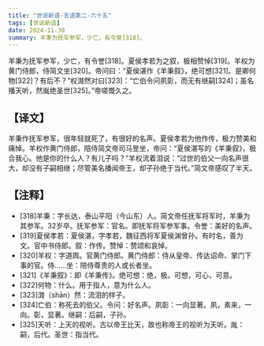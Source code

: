 ```yaml
---
title: "世说新语-言语第二-六十五"
tags: [世说新语]
date: 2024-11-30
summary: 羊秉为抚军参军，少亡，有令誉[318]。
---
```


羊秉为抚军参军，少亡，有令誉[318]。夏侯孝若为之叙，极相赞悼[319]。羊权为黄门侍郎，侍简文坐[320]。帝问曰：“夏侯湛作《羊秉叙》，绝可想[321]。是卿何物[322]？有后不？”权潸然对曰[323]：“亡伯令问夙彰，而无有继嗣[324]；虽名播天听，然胤绝圣世[325]。”帝嗟慨久之。

## 【译文】

羊秉作抚军参军，很年轻就死了，有很好的名声。夏侯孝若为他作传，极力赞美和痛悼。羊权作黄门侍郎，陪侍简文帝司马昱坐，帝问：“夏侯湛写的《羊秉叙》，极合我心。他是你的什么人？有儿子吗？”羊权流着泪说：“过世的伯父一向名声很大，却没有子嗣相继；尽管美名播闻帝王，却子孙绝于当代。”简文帝感叹了半天。

## 【注释】

- [318]羊秉：字长达，泰山平阳（今山东）人。简文帝任抚军将军时，羊秉为其参军。32岁卒。抚军参军：官名。即抚军将军参军事。令誉：美好的名声。
- [319]夏侯孝若：夏侯湛，字孝若，魏征西将军夏侯渊曾孙。有时名，善为文。官中书侍郎。叙：作传。赞悼：赞颂和哀悼。
- [320]羊权：字道舆。官黄门侍郎。黄门侍郎：侍从皇帝、传达诏命、掌门下事的官。侍……坐：陪侍尊贵的人或长者坐。
- [321]《羊秉叙》：即《羊秉传》。绝可想：绝，极。可想，可心，可意。
- [322]何物：什么。用于指人，意为什么人。
- [323]潸（shān）然：流泪的样子。
- [324]亡伯：称死去的伯父。令问：好名声。夙彰：一向显著。夙，素来，一向。彰，显著。继嗣：后嗣，子孙。
- [325]天听：上天的视听。古以帝王比天，故也称帝王的视听为天听。胤：嗣，后代。圣世：指当代。
